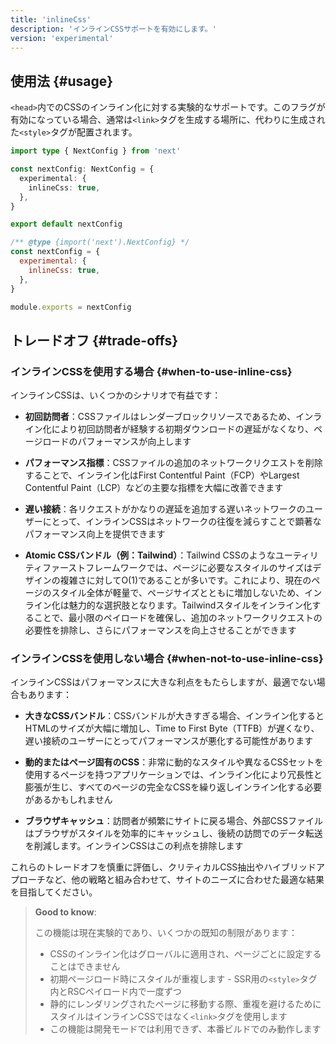 ```yaml
---
title: 'inlineCss'
description: 'インラインCSSサポートを有効にします。'
version: 'experimental'
---
```


## 使用法 {#usage}

`<head>`内でのCSSのインライン化に対する実験的なサポートです。このフラグが有効になっている場合、通常は`<link>`タグを生成する場所に、代わりに生成された`<style>`タグが配置されます。

<Tabs>
<TabItem value="ts" label="TypeScript">

```ts title="next.config.ts" switcher
import type { NextConfig } from 'next'

const nextConfig: NextConfig = {
  experimental: {
    inlineCss: true,
  },
}

export default nextConfig
```

</TabItem>
<TabItem value="js" label="JavaScript">

```js title="next.config.js" switcher
/** @type {import('next').NextConfig} */
const nextConfig = {
  experimental: {
    inlineCss: true,
  },
}

module.exports = nextConfig
```

</TabItem>
</Tabs>

## トレードオフ {#trade-offs}

### インラインCSSを使用する場合 {#when-to-use-inline-css}

インラインCSSは、いくつかのシナリオで有益です：

- **初回訪問者**：CSSファイルはレンダーブロックリソースであるため、インライン化により初回訪問者が経験する初期ダウンロードの遅延がなくなり、ページロードのパフォーマンスが向上します

- **パフォーマンス指標**：CSSファイルの追加のネットワークリクエストを削除することで、インライン化はFirst Contentful Paint（FCP）やLargest Contentful Paint（LCP）などの主要な指標を大幅に改善できます

- **遅い接続**：各リクエストがかなりの遅延を追加する遅いネットワークのユーザーにとって、インラインCSSはネットワークの往復を減らすことで顕著なパフォーマンス向上を提供できます

- **Atomic CSSバンドル（例：Tailwind）**：Tailwind CSSのようなユーティリティファーストフレームワークでは、ページに必要なスタイルのサイズはデザインの複雑さに対してO(1)であることが多いです。これにより、現在のページのスタイル全体が軽量で、ページサイズとともに増加しないため、インライン化は魅力的な選択肢となります。Tailwindスタイルをインライン化することで、最小限のペイロードを確保し、追加のネットワークリクエストの必要性を排除し、さらにパフォーマンスを向上させることができます

### インラインCSSを使用しない場合 {#when-not-to-use-inline-css}

インラインCSSはパフォーマンスに大きな利点をもたらしますが、最適でない場合もあります：

- **大きなCSSバンドル**：CSSバンドルが大きすぎる場合、インライン化するとHTMLのサイズが大幅に増加し、Time to First Byte（TTFB）が遅くなり、遅い接続のユーザーにとってパフォーマンスが悪化する可能性があります
- **動的またはページ固有のCSS**：非常に動的なスタイルや異なるCSSセットを使用するページを持つアプリケーションでは、インライン化により冗長性と膨張が生じ、すべてのページの完全なCSSを繰り返しインライン化する必要があるかもしれません

- **ブラウザキャッシュ**：訪問者が頻繁にサイトに戻る場合、外部CSSファイルはブラウザがスタイルを効率的にキャッシュし、後続の訪問でのデータ転送を削減します。インラインCSSはこの利点を排除します

これらのトレードオフを慎重に評価し、クリティカルCSS抽出やハイブリッドアプローチなど、他の戦略と組み合わせて、サイトのニーズに合わせた最適な結果を目指してください。

> **Good to know**:
>
> この機能は現在実験的であり、いくつかの既知の制限があります：
>
> - CSSのインライン化はグローバルに適用され、ページごとに設定することはできません
> - 初期ページロード時にスタイルが重複します - SSR用の`<style>`タグ内とRSCペイロード内で一度ずつ
> - 静的にレンダリングされたページに移動する際、重複を避けるためにスタイルはインラインCSSではなく`<link>`タグを使用します
> - この機能は開発モードでは利用できず、本番ビルドでのみ動作します
